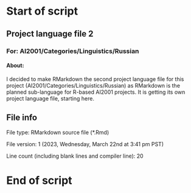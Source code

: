 # Start of script

## Project language file 2

### For: AI2001/Categories/Linguistics/Russian

#### About:

I decided to make RMarkdown the second project language file for this project (AI2001/Categories/Linguistics/Russian) as RMarkdown is the planned sub-language for R-based AI2001 projects. It is getting its own project language file, starting here.

## File info

File type: RMarkdown source file (*.Rmd)

File version: 1 (2023, Wednesday, March 22nd at 3:41 pm PST)

Line count (including blank lines and compiler line): 20

# End of script
